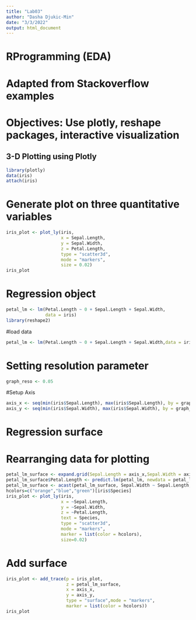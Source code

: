 ```yaml
---
title: "Lab03"
author: "Dasha Djukic-Min"
date: "3/3/2022"
output: html_document
---
```


# RProgramming (EDA)
# Adapted from Stackoverflow examples
# Objectives: Use plotly, reshape packages, interactive visualization

## 3-D Plotting using Plotly

```r
library(plotly)
data(iris)
attach(iris)
```

# Generate plot on three quantitative variables

```r
iris_plot <- plot_ly(iris, 
                     x = Sepal.Length, 
                     y = Sepal.Width, 
                     z = Petal.Length, 
                     type = "scatter3d", 
                     mode = "markers",
                     size = 0.02)
iris_plot
```

# Regression object

```r
petal_lm <- lm(Petal.Length ~ 0 + Sepal.Length + Sepal.Width, 
               data = iris)
library(reshape2)
```

#load data

```r
petal_lm <- lm(Petal.Length ~ 0 + Sepal.Length + Sepal.Width,data = iris)
``` 

# Setting resolution parameter
```r
graph_reso <- 0.05
```

#Setup Axis
```r
axis_x <- seq(min(iris$Sepal.Length), max(iris$Sepal.Length), by = graph_reso)
axis_y <- seq(min(iris$Sepal.Width), max(iris$Sepal.Width), by = graph_reso)
```

# Regression surface
# Rearranging data for plotting
```r
petal_lm_surface <- expand.grid(Sepal.Length = axis_x,Sepal.Width = axis_y,KEEP.OUT.ATTRS = F)
petal_lm_surface$Petal.Length <- predict.lm(petal_lm, newdata = petal_lm_surface)
petal_lm_surface <- acast(petal_lm_surface, Sepal.Width ~ Sepal.Length, value.var = "Petal.Length") 
hcolors=c("orange","blue","green")[iris$Species]
iris_plot <- plot_ly(iris, 
                     x = ~Sepal.Length, 
                     y = ~Sepal.Width, 
                     z = ~Petal.Length,
                     text = Species, 
                     type = "scatter3d", 
                     mode = "markers",
                     marker = list(color = hcolors),
                     size=0.02)
```
# Add surface
```r
iris_plot <- add_trace(p = iris_plot,
                       z = petal_lm_surface,
                       x = axis_x,
                       y = axis_y,
                       type = "surface",mode = "markers",
                       marker = list(color = hcolors))
iris_plot
```

